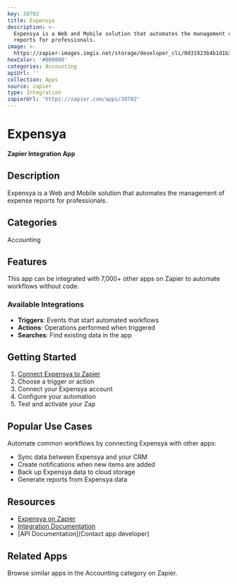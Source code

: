 ```yaml
---
key: 30702
title: Expensya
description: >-
  Expensya is a Web and Mobile solution that automates the management of expense
  reports for professionals.
image: >-
  https://zapier-images.imgix.net/storage/developer_cli/0d31923b4b1d1b310066ac3e6823807d.png?auto=format%2Ccompress&ixlib=python-3.0.0&q=50
hexColor: '#000000'
categories: Accounting
apiUrl: ''
collection: Apps
source: zapier
type: Integration
zapierUrl: 'https://zapier.com/apps/30702'
---
```

# Expensya

**Zapier Integration App**

## Description

Expensya is a Web and Mobile solution that automates the management of expense reports for professionals.

## Categories

Accounting

## Features

This app can be integrated with 7,000+ other apps on Zapier to automate workflows without code.

### Available Integrations

- **Triggers**: Events that start automated workflows
- **Actions**: Operations performed when triggered
- **Searches**: Find existing data in the app

## Getting Started

1. [Connect Expensya to Zapier](https://zapier.com/apps/30702)
2. Choose a trigger or action
3. Connect your Expensya account
4. Configure your automation
5. Test and activate your Zap

## Popular Use Cases

Automate common workflows by connecting Expensya with other apps:

- Sync data between Expensya and your CRM
- Create notifications when new items are added
- Back up Expensya data to cloud storage
- Generate reports from Expensya data

## Resources

- [Expensya on Zapier](https://zapier.com/apps/30702)
- [Integration Documentation](https://zapier.com/apps/30702/integrations)
- [API Documentation](Contact app developer)

## Related Apps

Browse similar apps in the Accounting category on Zapier.
